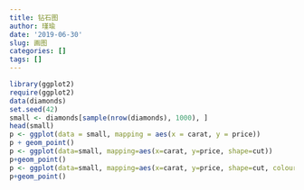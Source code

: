 ```yaml
---
title: 钻石图
author: 瑾瑜
date: '2019-06-30'
slug: 画图
categories: []
tags: []
---
```

```r
library(ggplot2)
require(ggplot2)
data(diamonds)
set.seed(42)
small <- diamonds[sample(nrow(diamonds), 1000), ]
head(small)
p <- ggplot(data = small, mapping = aes(x = carat, y = price))
p + geom_point()
p <- ggplot(data=small, mapping=aes(x=carat, y=price, shape=cut)) 
p+geom_point()
p <- ggplot(data=small, mapping=aes(x=carat, y=price, shape=cut, colour=color))
p+geom_point()
```

